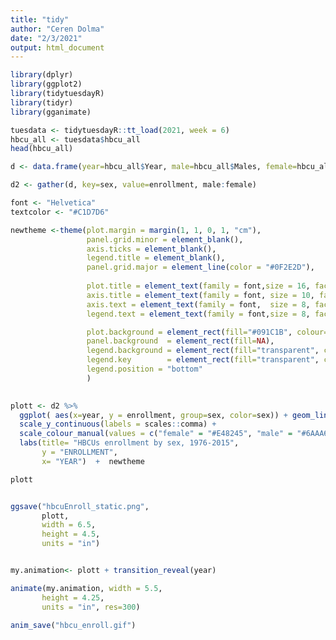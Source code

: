 ```yaml
---
title: "tidy"
author: "Ceren Dolma"
date: "2/3/2021"
output: html_document
---
```


```r
library(dplyr)
library(ggplot2)
library(tidytuesdayR)
library(tidyr)
library(gganimate)

```


```r
tuesdata <- tidytuesdayR::tt_load(2021, week = 6)
hbcu_all <- tuesdata$hbcu_all
head(hbcu_all)

```


```r

d <- data.frame(year=hbcu_all$Year, male=hbcu_all$Males, female=hbcu_all$Females, total=hbcu_all$`Total enrollment`)

d2 <- gather(d, key=sex, value=enrollment, male:female)

```

```r
font <- "Helvetica"
textcolor <- "#C1D7D6"

newtheme <-theme(plot.margin = margin(1, 1, 0, 1, "cm"),
                 panel.grid.minor = element_blank(),    
                 axis.ticks = element_blank(),
                 legend.title = element_blank(),
                 panel.grid.major = element_line(color = "#0F2E2D"),
                 
                 plot.title = element_text(family = font,size = 16, face = 'bold', color= textcolor, v=3),  
                 axis.title = element_text(family = font, size = 10, face = 'bold', color= textcolor),
                 axis.text = element_text(family = font,  size = 8, face = "italic", color= textcolor),
                 legend.text = element_text(family = font,size = 8, face = 'bold', colour = textcolor),

                 plot.background = element_rect(fill="#091C1B", colour=NA), 
                 panel.background  = element_rect(fill=NA),
                 legend.background = element_rect(fill="transparent", colour=NA),
                 legend.key        = element_rect(fill="transparent", colour=NA),
                 legend.position = "bottom"
                 )

        
plott <- d2 %>%
  ggplot( aes(x=year, y = enrollment, group=sex, color=sex)) + geom_line() + geom_point() +
  scale_y_continuous(labels = scales::comma) + 
  scale_colour_manual(values = c("female" = "#E48245", "male" = "#6AAA67")) +
  labs(title= "HBCUs enrollment by sex, 1976-2015",
       y = "ENROLLMENT",
       x= "YEAR")  +  newtheme

plott 


ggsave("hbcuEnroll_static.png",
       plott, 
       width = 6.5,
       height = 4.5, 
       units = "in")


my.animation<- plott + transition_reveal(year)

animate(my.animation, width = 5.5,
       height = 4.25,
       units = "in", res=300)

anim_save("hbcu_enroll.gif")

```

